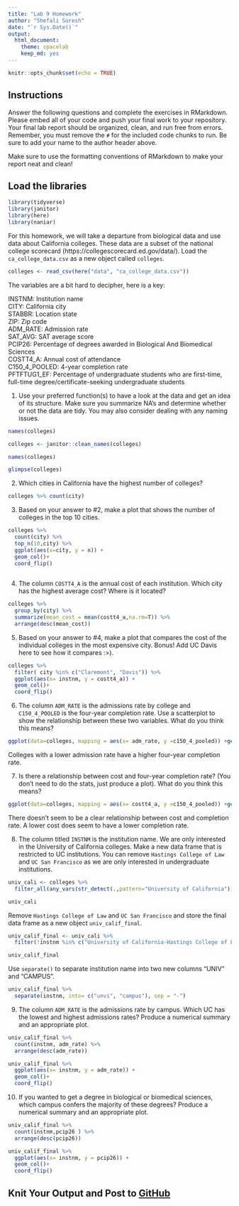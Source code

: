 ```yaml
---
title: "Lab 9 Homework"
author: "Shefali Suresh"
date: "`r Sys.Date()`"
output:
  html_document: 
    theme: spacelab
    keep_md: yes
---
```


```r
knitr::opts_chunk$set(echo = TRUE)
```

## Instructions
Answer the following questions and complete the exercises in RMarkdown. Please embed all of your code and push your final work to your repository. Your final lab report should be organized, clean, and run free from errors. Remember, you must remove the `#` for the included code chunks to run. Be sure to add your name to the author header above.  

Make sure to use the formatting conventions of RMarkdown to make your report neat and clean!  

## Load the libraries
```r
library(tidyverse)
library(janitor)
library(here)
library(naniar)
``` 

For this homework, we will take a departure from biological data and use data about California colleges. These data are a subset of the national college scorecard (https://collegescorecard.ed.gov/data/). Load the `ca_college_data.csv` as a new object called `colleges`.
```r
colleges <- read_csv(here("data", "ca_college_data.csv"))
```

The variables are a bit hard to decipher, here is a key:  

INSTNM: Institution name  
CITY: California city  
STABBR: Location state  
ZIP: Zip code  
ADM_RATE: Admission rate  
SAT_AVG: SAT average score  
PCIP26: Percentage of degrees awarded in Biological And Biomedical Sciences  
COSTT4_A: Annual cost of attendance  
C150_4_POOLED: 4-year completion rate  
PFTFTUG1_EF: Percentage of undergraduate students who are first-time, full-time degree/certificate-seeking undergraduate students  

1. Use your preferred function(s) to have a look at the data and get an idea of its structure. Make sure you summarize NA's and determine whether or not the data are tidy. You may also consider dealing with any naming issues.
```r
names(colleges)
```

```r
colleges <- janitor::clean_names(colleges)

names(colleges)
```

```r
glimpse(colleges)
```

2. Which cities in California have the highest number of colleges?
```r
colleges %>% count(city)
```

3. Based on your answer to #2, make a plot that shows the number of colleges in the top 10 cities.

```r
colleges %>% 
  count(city) %>% 
  top_n(10,city) %>%
  ggplot(aes(x=city, y = n)) +
  geom_col()+
  coord_flip()
  
```

4. The column `COSTT4_A` is the annual cost of each institution. Which city has the highest average cost? Where is it located?
```r
colleges %>%
  group_by(city) %>% 
  summarize(mean_cost = mean(costt4_a,na.rm=T)) %>% 
  arrange(desc(mean_cost))
```

5. Based on your answer to #4, make a plot that compares the cost of the individual colleges in the most expensive city. Bonus! Add UC Davis here to see how it compares :>).
```r
colleges %>% 
  filter( city %in% c("Claremont", "Davis")) %>% 
  ggplot(aes(x= instnm, y = costt4_a)) +
  geom_col()+
  coord_flip()
```

6. The column `ADM_RATE` is the admissions rate by college and `C150_4_POOLED` is the four-year completion rate. Use a scatterplot to show the relationship between these two variables. What do you think this means?
```r
ggplot(data=colleges, mapping = aes(x= adm_rate, y =c150_4_pooled)) +geom_point()
```

Colleges with a lower admission rate have a higher four-year completion rate. 

7. Is there a relationship between cost and four-year completion rate? (You don't need to do the stats, just produce a plot). What do you think this means?
```r
ggplot(data=colleges, mapping = aes(x= costt4_a, y =c150_4_pooled)) +geom_point()
```

There doesn't seem to be a clear relationship between cost and completion rate. A lower cost does seem to have a lower completion rate. 

8. The column titled `INSTNM` is the institution name. We are only interested in the University of California colleges. Make a new data frame that is restricted to UC institutions. You can remove `Hastings College of Law` and `UC San Francisco` as we are only interested in undergraduate institutions.
```r
univ_cali <- colleges %>% 
  filter_all(any_vars(str_detect(.,pattern="University of California")))

univ_cali
```

Remove `Hastings College of Law` and `UC San Francisco` and store the final data frame as a new object `univ_calif_final`.
```r
univ_calif_final <- univ_cali %>% 
  filter(!instnm %in% c("University of California-Hastings College of Law", "University of California-San Francisco"))

univ_calif_final
```

Use `separate()` to separate institution name into two new columns "UNIV" and "CAMPUS".
```r
univ_calif_final %>% 
  separate(instnm, into= c("unvi", "campus"), sep = "-")
```

9. The column `ADM_RATE` is the admissions rate by campus. Which UC has the lowest and highest admissions rates? Produce a numerical summary and an appropriate plot.
```r
univ_calif_final %>% 
  count(instnm, adm_rate) %>% 
  arrange(desc(adm_rate))
```

```r
univ_calif_final %>% 
  ggplot(aes(x= instnm, y = adm_rate)) +
  geom_col()+
  coord_flip()
```

10. If you wanted to get a degree in biological or biomedical sciences, which campus confers the majority of these degrees? Produce a numerical summary and an appropriate plot.
```r
univ_calif_final %>%
  count(instnm,pcip26 ) %>% 
  arrange(desc(pcip26))

```

```r
univ_calif_final %>% 
  ggplot(aes(x= instnm, y = pcip26)) +
  geom_col()+
  coord_flip()
```

## Knit Your Output and Post to [GitHub](https://github.com/FRS417-DataScienceBiologists)